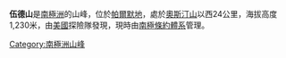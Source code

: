 {{Coord|74|51|S|64|7|W||display=title}}

'''伍德山'''是[[南極洲|南極洲]]的山峰，位於[[帕爾默地|帕爾默地]]，處於[[奧斯汀山|奧斯汀山]]以西24公里，海拔高度1,230米，由[[美國|美國]]探險隊發現，現時由[[南極條約體系|南極條約體系]]管理。

{{Antarctica-geo-stub}}
[[Category:南極洲山峰|Category:南極洲山峰]]
